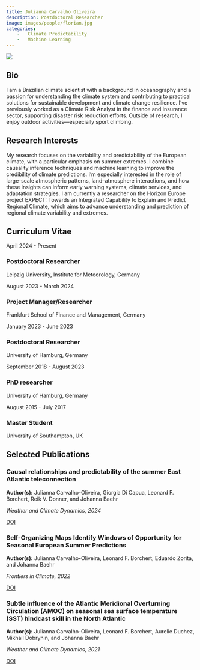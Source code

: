 ```yaml
---
title: Julianna Carvalho Oliveira
description: Postdoctoral Researcher
image: images/people/florian.jpg
categories:
    -	Climate Predictability
    -   Machine Learning
---
```



<div class="profile-container">
<div class="profile-image-container">
<img src="/images/people/florian.jpg" class="profile-image">
<div class="social-icons">
  <a href="mailto:julianna.carvalho_oliveira@uni-leipzig.de" target="_blank">
    <i class="fa-solid fa-envelope"></i>
  </a>

  <a href="https://www.linkedin.com/in/j-carvalho-oliveira/ " target="_blank">
    <i class="fa-brands fa-linkedin"></i>
  </a>
</div>
</div>

<div class="bio-content">

## Bio  

I am a Brazilian climate scientist with a background in oceanography and a passion for understanding the climate system and contributing to practical solutions for sustainable development and climate change resilience. I’ve previously worked as a Climate Risk Analyst in the finance and insurance sector, supporting disaster risk reduction efforts. Outside of research, I enjoy outdoor activities—especially sport climbing.

</div>
</div>

## Research Interests

My research focuses on the variability and predictability of the European climate, with a particular emphasis on summer extremes. I combine causality inference techniques and machine learning to improve the credibility of climate predictions. I'm especially interested in the role of large-scale atmospheric patterns, land–atmosphere interactions, and how these insights can inform early warning systems, climate services, and adaptation strategies. I am currently a researcher on the Horizon Europe project EXPECT: Towards an Integrated Capability to Explain and Predict Regional Climate, which aims to advance understanding and prediction of regional climate variability and extremes.

## Curriculum Vitae <span class="cv-toggle" data-bs-toggle="collapse" data-bs-target="#cv-timeline" aria-expanded="false"></span>

<div id="cv-timeline" class="collapse">
<div class="timeline">
<div class="timeline-item">
<div class="timeline-date">April 2024 - Present</div>
<div class="timeline-content">
<h3>Postdoctoral Researcher</h3>
<p>Leipzig University, Institute for Meteorology, Germany</p>
</div>
</div>

<div class="timeline-item">
<div class="timeline-date">August 2023 - March 2024</div>
<div class="timeline-content">
<h3>Project Manager/Researcher</h3>
<p>Frankfurt School of Finance and Management, Germany</p>
</div>
</div>

<div class="timeline-item">
<div class="timeline-date">January 2023 - June 2023</div>
<div class="timeline-content">
<h3>Postdoctoral Researcher</h3>
<p>University of Hamburg, Germany</p>
</div>
</div>

<div class="timeline-item">
<div class="timeline-date">September 2018 - August 2023</div>
<div class="timeline-content">
<h3>PhD researcher</h3>
<p>University of Hamburg, Germany</p>
</div>
</div>

<div class="timeline-item">
<div class="timeline-date">August 2015 - July 2017</div>
<div class="timeline-content">
<h3>Master Student</h3>
<p>University of Southampton, UK</p>
</div>
</div>

</div>
</div>


## Selected Publications


<div class="publications-grid">

<div class="publication-card">
<h3>Causal relationships and predictability of the summer East Atlantic teleconnection
</h3>
<p><b>Author(s):</b> Julianna Carvalho-Oliveira, Giorgia Di Capua, Leonard F. Borchert, Reik V. Donner, and Johanna Baehr</p>
<p><i>Weather and Climate Dynamics, 2024</i></p>
<div class="pub-links">
<a href="https://wcd.copernicus.org/articles/5/1561/2024/wcd-5-1561-2024.html"></i> DOI</a>
</div>
</div>

<div class="publication-card">
<h3>Self-Organizing Maps Identify Windows of Opportunity for Seasonal European Summer Predictions</h3>
<p><b>Author(s):</b> Julianna Carvalho-Oliveira,  Leonard F. Borchert, Eduardo Zorita, and Johanna Baehr</p>
<p><i>Frontiers in Climate, 2022</i></p>
<div class="pub-links">
<a href="https://www.frontiersin.org/journals/climate/articles/10.3389/fclim.2022.844634/full"></i> DOI</a>
</div>
</div>

<div class="publication-card">
<h3>Subtle influence of the Atlantic Meridional Overturning Circulation (AMOC) on seasonal sea surface temperature (SST) hindcast skill in the North Atlantic</h3>
<p><b>Author(s):</b> Julianna Carvalho-Oliveira,  Leonard F. Borchert, Aurelie Duchez, Mikhail Dobrynin, and Johanna Baehr</p>
<p><i>Weather and Climate Dynamics, 2021</i></p>
<div class="pub-links">
<a href="https://wcd.copernicus.org/articles/2/739/2021/wcd-2-739-2021.html"></i> DOI</a>
</div>
</div>


</div>
